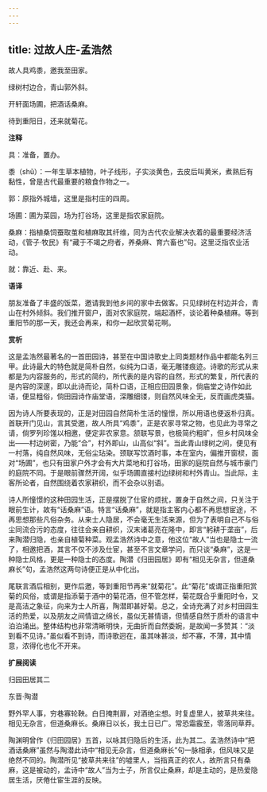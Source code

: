 ```yaml
---
---
---
```

title: 过故人庄-孟浩然
---

故人具鸡黍，邀我至田家。

绿树村边合，青山郭外斜。

开轩面场圃，把酒话桑麻。

待到重阳日，还来就菊花。

**注释**

具：准备，置办。

黍（shǔ）：一年生草本植物，叶子线形，子实淡黄色，去皮后叫黄米，煮熟后有黏性，曾是古代最重要的粮食作物之一。

郭：原指外城墙，这里是指村庄的四周。

场圃：圃为菜园，场为打谷场，这里是指农家庭院。

桑麻：指植桑饲蚕取茧和植麻取其纤维，同为古代农业解决衣着的最重要经济活动，《管子·牧民》有“藏于不竭之府者，养桑麻、育六畜也”句。这里泛指农业活动。

就：靠近、赴、来。

**语译**

朋友准备了丰盛的饭菜，邀请我到他乡间的家中去做客。只见绿树在村边并合，青山在村外倾斜。我们推开窗户，面对农家庭院，端起酒杯，谈论着种桑植麻。等到重阳节的那一天，我还会再来，和你一起欣赏菊花啊。

**赏析**

这是孟浩然最著名的一首田园诗，甚至在中国诗歌史上同类题材作品中都能名列三甲。此诗最大的特色就是简朴自然，似纯为口语，毫无雕镂痕迹。诗歌的形式从来都是为内容服务的，形式的简约，所代表的是内容的自然，形式的繁复，所代表的是内容的深邃，即以此诗而论，简朴口语，正相应田园景象，倘庙堂之诗作如此语，便显粗俗，倘田园诗作庙堂语，深雕细镂，则自然风味全无，反而画虎类猫。

因为诗人所要表现的，正是对田园自然简朴生活的憧憬，所以用语也便返朴归真。首联开门见山，言其受邀，故人所具“鸡黍”，正是农家寻常之物，也见此为寻常之请，倘罗列珍馐以相邀，便定非农家意。颔联写景，也极简约粗旷，但乡村风味全出——村边树密，乃能“合”，村外即山，山高似“斜”。当此青山绿树之间，便见有一村落，纯自然风味，无俗尘玷染。颈联写饮酒时事，本在室内，偏推开窗棂，面对“场圃”，也只有田家户外才会有大片菜地和打谷场，田家的庭院自然与城市豪门的庭院不同。于是眼前骤然开阔，似乎场圃直接村边绿树和村外青山。当此际，主客所论者，自然围绕着农家耕织，而不会杂以别语。

诗人所憧憬的这种田园生活，正是摆脱了仕宦的烦扰，置身于自然之间，只关注于眼前生计，故有“话桑麻”语。特言“话桑麻”，就是指主客内心都不再思想宦途，不再思想那些凡俗杂务。从来士人隐居，不会毫无生活来源，但为了表明自己不与俗尘同流合污的态度，往往会亲自耕织，汉末诸葛亮在隆中，即言“躬耕于垄亩”，后来陶潜归隐，也亲自植菊种菜。观孟浩然诗中之意，他这位“故人”当也是隐士一流了，相邀把酒，其言不仅不涉及仕宦，甚至不言文章学问，而只谈“桑麻”，这是一种隐士风格，更是一种隐士的态度。陶潜《归田园居》即有“相见无杂言，但道桑麻长”句，孟浩然这两句诗便正是从中化出。

尾联言酒后相别，更作后邀，等到重阳节再来“就菊花”。此“菊花”或谓正指重阳赏菊的风俗，或谓是指添菊于酒中的菊花酒，但不管怎样，菊花既合乎重阳时令，又是高洁之象征，向来为士人所喜，陶潜即甚好菊。总之，全诗充满了对乡村田园生活的热爱，以及朋友之间情谊之绵长，虽似无甚情语，但情感自然于质朴的语言中泊泊涌出。整体结构也非常清晰明快，无曲折而自然委婉，是故闻一多赞其：“淡到看不见诗。”虽似看不到诗，而诗歌迥在，虽其味甚淡，却不寡，不薄，其中情意，浓得化也化不开来。

**扩展阅读**

归园田居其二

东晋·陶潜

野外罕人事，穷巷寡轮鞅。白日掩荆扉，对酒绝尘想。时复虚里人，披草共来往。相见无杂言，但道桑麻长。桑麻日以长，我土日已广。常恐霜霰至，零落同草莽。

陶渊明曾作《归田园居》五首，以咏其归隐后的生活，此为其二。孟浩然诗中“把酒话桑麻”虽然与陶潜此诗中“相见无杂言，但道桑麻长”句一脉相承，但风味又是绝然不同的。陶潜所见“披草共来往”的墟里人，当指真正的农人，故所言只有桑麻，这是被动的，孟诗中“故人”当为士子，所言仅止桑麻，却是主动的，是热爱隐居生活，厌倦仕宦生涯的反映。